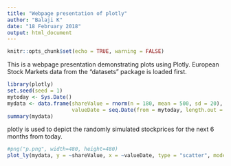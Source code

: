 ```yaml
---
title: "Webpage presentation of plotly"
author: "Balaji K"
date: "18 February 2018"
output: html_document
---
```


```r
knitr::opts_chunk$set(echo = TRUE, warning = FALSE)
```
This is a webpage presentation demonstrating plots using Plotly.  European Stock Markets data
from the "datasets" package is loaded first.  


```R
library(plotly)
set.seed(seed = 1)
mytoday <- Sys.Date()
mydata <- data.frame(shareValue = rnorm(n = 180, mean = 500, sd = 20),
                     valueDate = seq.Date(from = mytoday, length.out = 180, by = 1))
summary(mydata)
```

plotly is used to depict the randomly simulated stockprices for the next 6 months from today. 

```R
#png("p.png", width=480, height=480)
plot_ly(mydata, y = ~shareValue, x = ~valueDate, type = "scatter", mode = "markers")
```

